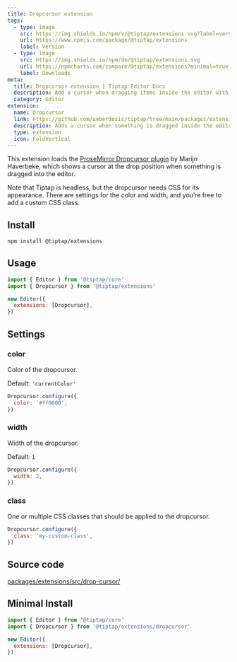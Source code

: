 ```yaml
---
title: Dropcursor extension
tags:
  - type: image
    src: https://img.shields.io/npm/v/@tiptap/extensions.svg?label=version
    url: https://www.npmjs.com/package/@tiptap/extensions
    label: Version
  - type: image
    src: https://img.shields.io/npm/dm/@tiptap/extensions.svg
    url: https://npmcharts.com/compare/@tiptap/extensions?minimal=true
    label: Downloads
meta:
  title: Dropcursor extension | Tiptap Editor Docs
  description: Add a cursor when dragging items inside the editor with the Dropcursor extension. Learn how to use it here in the Docs!
  category: Editor
extension:
  name: Dropcursor
  link: https://github.com/ueberdosis/tiptap/tree/main/packages/extensions
  description: Adds a cursor when something is dragged inside the editor.
  type: extension
  icon: FoldVertical
---
```



This extension loads the [ProseMirror Dropcursor plugin](https://github.com/ProseMirror/prosemirror-dropcursor) by Marijn Haverbeke, which shows a cursor at the drop position when something is dragged into the editor.

Note that Tiptap is headless, but the dropcursor needs CSS for its appearance. There are settings for the color and width, and you’re free to add a custom CSS class.

<CodeDemo path="/Extensions/Dropcursor" />

## Install

```bash
npm install @tiptap/extensions
```

## Usage

```js
import { Editor } from '@tiptap/core'
import { Dropcursor } from '@tiptap/extensions'

new Editor({
  extensions: [Dropcursor],
})
```

## Settings

### color

Color of the dropcursor.

Default: `'currentColor'`

```js
Dropcursor.configure({
  color: '#ff0000',
})
```

### width

Width of the dropcursor.

Default: `1`

```js
Dropcursor.configure({
  width: 2,
})
```

### class

One or multiple CSS classes that should be applied to the dropcursor.

```js
Dropcursor.configure({
  class: 'my-custom-class',
})
```

## Source code

[packages/extensions/src/drop-cursor/](https://github.com/ueberdosis/tiptap/blob/main/packages/extensions/src/drop-cursor/)

## Minimal Install

```js
import { Editor } from '@tiptap/core'
import { Dropcursor } from '@tiptap/extensions/dropcursor'

new Editor({
  extensions: [Dropcursor],
})
```
